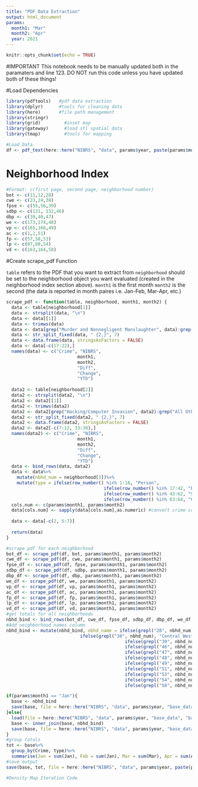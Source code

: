 ```yaml
---
title: "PDF Data Extraction"
output: html_document
params:
  month1: "Mar"
  month2: "Apr"
  year: 2021
---
```


```r
knitr::opts_chunk$set(echo = TRUE)
```

#IMPORTANT
This notebook needs to be manually updated both in the paramaters and line 123. DO NOT run this code unless you have updated both of these things!

#Load Dependencies
```r
library(pdftools)   #pdf data extraction
library(dplyr)      #tools for cleaning data
library(here)       #file path management
library(stringr)
library(grid)         #inset map
library(gateway)      #load stl spatial data
library(tmap)         #tools for mapping

#Load Data
df <- pdf_text(here::here("NIBRS", "data", params$year, paste(params$month1, "-", params$month2, sep = ""), paste(params$month1, "-", params$month2, "-crime.pdf", sep = "")))
```

# Neighborhood Index
```r
#Format: c(first page, second page, neighborhood number)
bot <- c(11,12,28)
cwe <- c(23,24,38)
fpse <- c(55,56,39)
sdbp <- c(131, 132,46)
dbp <- c(39,40,47)
we <- c(173,174,48)
vp <- c(165,166,49)
ac <- c(1,2,51)
fp <- c(57,58,53)
lp <- c(87,88,54)
vd <- c(163,164,58)
```

#Create scrape_pdf Function

`table` refers to the PDF that you want to extract from
`neighborhood` should be set to the neighborhood object you want evaluated (created in the neighborhood index section above).
`month1` is the first month
`month2` is the second (the data is reported in month paires i.e. Jan-Feb, Mar-Apr, etc.)
```r
scrape_pdf <- function(table, neighborhood, month1, month2) {
  data <- table[neighborhood[1]]
  data <- strsplit(data, "\n")
  data <- data[[1]]
  data <- trimws(data)
  data <- data[grep("Murder and Nonnegligent Manslaughter", data):grep("Identity Theft", data)]
  data <- str_split_fixed(data, " {2,}", 7)
  data <- data.frame(data, stringsAsFactors = FALSE)
  data <- data[-c(17:22),]
  names(data) <- c("Crime", "NIBRS",
                           month1,
                           month2, 
                           "Diff",
                           "Change",
                           "YTD")
  
  data2 <- table[neighborhood[2]]
  data2 <- strsplit(data2, "\n")
  data2 <- data2[[1]]
  data2 <- trimws(data2)
  data2 <- data2[grep("Hacking/Computer Invasion", data2):grep("All Other Offenses", data2)]
  data2 <- str_split_fixed(data2, " {2,}", 7)
  data2 <- data.frame(data2, stringsAsFactors = FALSE)
  data2 <- data2[-c(7:12, 33:38),]
  names(data2) <- c("Crime", "NIBRS",
                           month1,
                           month2, 
                           "Diff",
                           "Change",
                           "YTD")
  data <- bind_rows(data, data2)
  data <- data%>%
    mutate(nbhd_num = neighborhood[3])%>%
    mutate(type = ifelse(row_number() %in% 1:16, "Person",
                                     ifelse(row_number() %in% 17:42, "Property",
                                     ifelse(row_number() %in% 43:62, "Society",
                                     ifelse(row_number() %in% 63:64, "Unspecified", NA)))))
  cols.num <- c(params$month1, params$month2)
  data[cols.num] <- sapply(data[cols.num],as.numeric) #convert crime columns to numeric
  
  data <- data[-c(2, 5:7)]
  
  return(data)
}
```

```r
#scrape pdf for each neighborhood
bot_df <- scrape_pdf(df, bot, params$month1, params$month2)
cwe_df <- scrape_pdf(df, cwe, params$month1, params$month2)
fpse_df <- scrape_pdf(df, fpse, params$month1, params$month2)
sdbp_df <- scrape_pdf(df, sdbp, params$month1, params$month2)
dbp_df <- scrape_pdf(df, dbp, params$month1, params$month2)
we_df <- scrape_pdf(df, we, params$month1, params$month2)
vp_df <- scrape_pdf(df, vp, params$month1, params$month2)
ac_df <- scrape_pdf(df, ac, params$month1, params$month2)
fp_df <- scrape_pdf(df, fp, params$month1, params$month2)
lp_df <- scrape_pdf(df, lp, params$month1, params$month2)
vd_df <- scrape_pdf(df, vd, params$month1, params$month2)
#get totals for all neighborhoods
nbhd_bind <- bind_rows(bot_df, cwe_df, fpse_df, sdbp_df, dbp_df, we_df, vp_df, ac_df, fp_df, lp_df, vd_df)
#Add neighborhood names column
nbhd_bind <- mutate(nbhd_bind, nbhd_name = ifelse(grepl("28", nbhd_num), "Botanical Heights",
                            ifelse(grepl("38", nbhd_num), "Central West End",
                                             ifelse(grepl("39", nbhd_num), "Forest Park Southeast",
                                             ifelse(grepl("46", nbhd_num), "Skinker DeBaliviere",  
                                             ifelse(grepl("47", nbhd_num), "DeBaliviere Place",
                                             ifelse(grepl("48", nbhd_num), "West End",
                                             ifelse(grepl("49", nbhd_num), "Visitation Park",       
                                             ifelse(grepl("51", nbhd_num), "Academy",       
                                             ifelse(grepl("53", nbhd_num), "Fountain Park",       
                                             ifelse(grepl("54", nbhd_num), "Lewis Place",       
                                             ifelse(grepl("58", nbhd_num), "Vandeventer", NA))))))))))))

if(params$month1 == "Jan"){
  base <- nbhd_bind
  save(base, file = here::here("NIBRS", "data", params$year, "base_data", "base_data.rda"))
}else{
  load(file = here::here("NIBRS", "data", params$year, "base_data", "base_data.rda"))
  base <- inner_join(base, nbhd_bind)
  save(base, file = here::here("NIBRS", "data", params$year, "base_data", "base_data.rda"))
}
#group totals
tot <- base%>%
  group_by(Crime, type)%>%
  summarise(Jan = sum(Jan), Feb = sum(Jan), Mar = sum(Mar), Apr = sum(Apr))
#save output
save(base, tot, file = here::here("NIBRS", "data", params$year, paste(params$month1, "-", params$month2, sep = ""), "clean-crime-data.rda"))
```

```r
#Density Map Iteration Code

```


